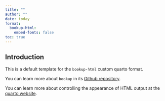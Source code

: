 ```yaml
---
title: ""
author: ""
date: today
format:
  bookup-html:
    embed-fonts: false
toc: true
---
```


## Introduction

This is a default template for the `bookup-html` custom quarto format.

You can learn more about `bookup` in its [Github repository](https://github.com/juba/bookup-html).

You can learn more about controlling the appearance of HTML output at the [quarto website](https://quarto.org/docs/output-formats/html-basics.html).

